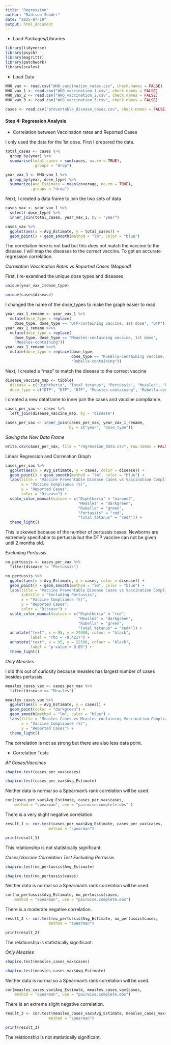 ---
title: "Regression"
author: "Madison Souder"
date: "2025-07-19"
output: html_document
---

-   Load Packages/Libraries

```{r setup, include=FALSE}
library(tidyverse)
library(psych)
library(magrittr)
library(patchwork)
library(scales)
```

-   Load Data

```{r}
WHO_vax <- read.csv("WHO_vaccination_rates.csv", check.names = FALSE)
WHO_vax_1 <- read.csv("WHO_vaccination_1.csv", check.names = FALSE)
WHO_vax_2 <- read.csv("WHO_vaccination_2.csv", check.names = FALSE)
WHO_vax_3 <- read.csv("WHO_vaccination_3.csv", check.names = FALSE)

cases <- read.csv("preventable_disease_cases.csv", check.names = FALSE)
```


#### **Step 4: Regression Analysis**

-   Correlation between Vaccination rates and Reported Cases 

I only used the data for the 1st dose. First I prepared the data.

```{r}
total_cases <- cases %>%
  group_by(year) %>%
  summarise(total_cases = sum(cases, na.rm = TRUE),
            .groups = "drop")

year_vax_1 <- WHO_vax_1 %>%
  group_by(year, dose_type) %>%
  summarize(Avg_Estimate = mean(coverage, na.rm = TRUE),
           .groups = "drop")
```

Next, I created a data frame to join the two sets of data

```{r}
cases_vax <- year_vax_1 %>%
  select(-dose_type) %>%
  inner_join(total_cases, year_vax_1, by = "year")
```


```{r}
cases_vax %>%
  ggplot(aes(x = Avg_Estimate, y = total_cases)) +
  geom_point() + geom_smooth(method = "lm", color = "blue")
```

The correlation here is not bad but this does not match the vaccine to the disease. I will map the diseases to the correct vaccine. To get an accurate regression correlation.

*Correlation Vaccination Rates vs Reported Cases (Mapped)*

First, I re-examined the unique dose types and diseases

```{r}
unique(year_vax_1$dose_type)

unique(cases$disease)
```

I changed the name of the dose_types to make the graph easier to read

```{r}
year_vax_1_rename <- year_vax_1 %>%
  mutate(dose_type = replace(
    dose_type, dose_type == "DTP-containing vaccine, 1st dose", "DTP"))
year_vax_1_rename %<>%
  mutate(dose_type = replace(
    dose_type, dose_type == "Measles-containing vaccine, 1st dose", 
    "Measles-containing"))
year_vax_1_rename %<>%
  mutate(dose_type = replace(dose_type, 
                             dose_type == "Rubella-containing vaccine, 1st dose",
                             "Rubella-containing"))
```

Next, I created a "map" to match the disease to the correct vaccine

```{r}
disease_vaccine_map <- tibble(
  disease = c("Diphtheria", "Total tetanus", "Pertussis", "Measles", "Rubella"),
  dose_type = c("DTP", "DTP", "DTP", "Measles-containing", "Rubella-containing"))
```

I created a new dataframe to inner join the cases and vaccine compliance.

```{r}
cases_per_vax <- cases %>%
  left_join(disease_vaccine_map, by = "disease")

cases_per_vax <- inner_join(cases_per_vax, year_vax_1_rename, 
                            by = c("year", "dose_type"))
```

*Saving the New Data Frame*

```{r}
write.csv(cases_per_vax, file = "regression_data.csv", row.names = FALSE)
```

Linear Regression and Correlation Graph

```{r}
cases_per_vax %>%
  ggplot(aes(x = Avg_Estimate, y = cases, color = disease)) +
  geom_point() + geom_smooth(method = "lm", color = "blue") +
  labs(title = "Vaccine Preventable Disease Cases vs Vaccination Compliance",
       x = "Vaccine Compliance (%)",
       y = "Reported Cases",
       color = "Disease") +
  scale_color_manual(values = c("Diphtheria" = "maroon4",
                                "Measles" = "darkgreen",
                                "Rubella" = "green",
                                "Pertussis" = "red",
                                "Total tetanus" = "red4")) +
  theme_light()
```

This is skewed because of the number of pertussis cases. Newborns are extremely specifiable to pertussis but the DTP vaccine can not be given until 2 months old.

*Excluding Pertussis*

```{r}
no_pertussis <- cases_per_vax %>%
  filter(disease != "Pertussis")

no_pertussis %>%
  ggplot(aes(x = Avg_Estimate, y = cases, color = disease)) +
  geom_point() + geom_smooth(method = "lm", color = "blue") +
  labs(title = "Vaccine Preventable Disease Cases vs Vaccination Compliance",
       subtitle = "Excluding Pertussis",
       x = "Vaccine Compliance (%)",
       y = "Reported Cases",
       color = "Disease") +
  scale_color_manual(values = c("Diphtheria" = "red",
                                "Measles" = "darkgreen",
                                "Rubella" = "green",
                                "Total tetanus" = "red4")) +
  annotate("text", x = 95, y = 24000, colour = "black", 
           label = "rho = -0.4217") +
  annotate("text", x = 95, y = 22500, colour = "black", 
           label = "p-value < 0.05") +
  theme_light()
```

*Only Measles*

I did this out of curiosity because measles has largest number of cases besides pertussis   

```{r}
measles_cases_vax <- cases_per_vax %>%
  filter(disease == "Measles")

measles_cases_vax %>%
  ggplot(aes(x = Avg_Estimate, y = cases)) +
  geom_point(color = "darkgreen") + 
  geom_smooth(method = "lm", color = "blue") +
  labs(title = "Measles Cases vs Measles-containing Vaccination Compliance",
       x = "Vaccine Compliance (%)",
       y = "Reported Cases") +
  theme_light()
```

The correlation is not as strong but there are also less data point.

-   Correlation Tests

*All Cases/Vaccines*

```{r}
shapiro.test(cases_per_vax$cases)

shapiro.test(cases_per_vax$Avg_Estimate)
```
Neither data is normal so a Spearman's rank correlation will be used.

```{r}
cor(cases_per_vax$Avg_Estimate, cases_per_vax$cases,  
    method = "spearman", use = "pairwise.complete.obs" )
```

There is a very slight negative correlation.

```{r}
result_1 <- cor.test(cases_per_vax$Avg_Estimate, cases_per_vax$cases,  
                   method = "spearman")

print(result_1)
```

This relationship is not statistically significant.

*Cases/Vaccine Correlation Test Excluding Pertussis*

```{r}
shapiro.test(no_pertussis$Avg_Estimate)

shapiro.test(no_pertussis$cases)
```

Neither data is normal so a Spearman's rank correlation will be used.

```{r}
cor(no_pertussis$Avg_Estimate, no_pertussis$cases,  
    method = "spearman", use = "pairwise.complete.obs")
```

There is a moderate negative correlation.

```{r}
result_2 <- cor.test(no_pertussis$Avg_Estimate, no_pertussis$cases,  
                   method = "spearman")

print(result_2)
```

The relationship is statistically significant. 

*Only Measles*

```{r}
shapiro.test(measles_cases_vax$cases)

shapiro.test(measles_cases_vax$Avg_Estimate)
```

Neither data is normal so a Spearman's rank correlation will be used.

```{r}
cor(measles_cases_vax$Avg_Estimate, measles_cases_vax$cases,  
    method = "spearman", use = "pairwise.complete.obs")
```

There is an extreme slight negative correlation.

```{r}
result_3 <- cor.test(measles_cases_vax$Avg_Estimate, measles_cases_vax$cases, 
                   method = "spearman")

print(result_3)
```
The relationship is not statistically significant. 